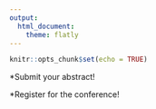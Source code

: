 ```yaml
---
output: 
  html_document:
    theme: flatly
---
```


```r
knitr::opts_chunk$set(echo = TRUE)
```

*Submit your abstract!

*Register for the conference!